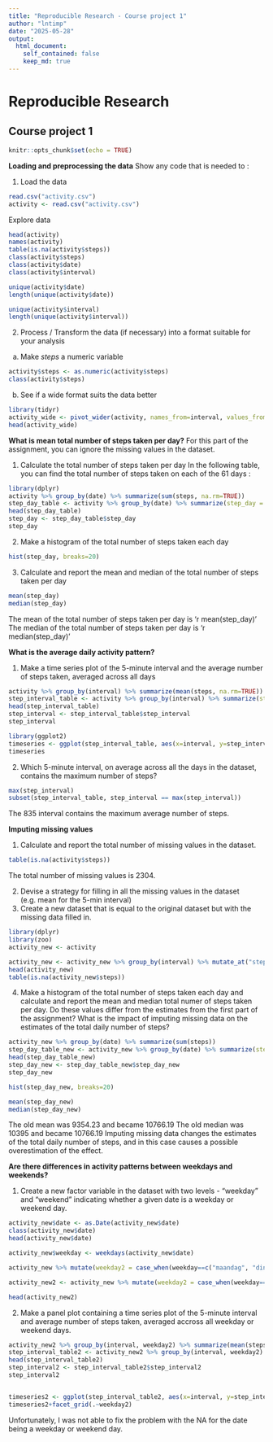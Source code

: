 ```yaml
---
title: "Reproducible Research - Course project 1"
author: "lntimp"
date: "2025-05-28"
output:
  html_document:
    self_contained: false
    keep_md: true
---
```


# Reproducible Research 
## Course project 1

```r
knitr::opts_chunk$set(echo = TRUE)
```


**Loading and preprocessing the data**
Show any code that is needed to :

1. Load the data 
```r
read.csv("activity.csv")
activity <- read.csv("activity.csv")
```

Explore data 
```r
head(activity)
names(activity)
table(is.na(activity$steps))
class(activity$steps)
class(activity$date)
class(activity$interval)

unique(activity$date)
length(unique(activity$date))

unique(activity$interval)
length(unique(activity$interval))
```

2. Process / Transform the data (if necessary) into a format suitable for your analysis 
  a. Make *steps* a numeric variable 
```r
activity$steps <- as.numeric(activity$steps)
class(activity$steps)
```
  b. See if a wide format suits the data better 
```r
library(tidyr)
activity_wide <- pivot_wider(activity, names_from=interval, values_from=steps)
head(activity_wide)
```

**What is mean total number of steps taken per day?**
For this part of the assignment, you can ignore the missing values in the dataset. 

1. Calculate the total number of steps taken per day 
In the following table, you can find the total number of steps taken on each of the 61 days : 
```r
library(dplyr)
activity %>% group_by(date) %>% summarize(sum(steps, na.rm=TRUE))
step_day_table <- activity %>% group_by(date) %>% summarize(step_day = sum(steps, na.rm=TRUE))
head(step_day_table)
step_day <- step_day_table$step_day
step_day
```
2. Make a histogram of the total number of steps taken each day 
```r
hist(step_day, breaks=20)
```

3. Calculate and report the mean and median of the total number of steps taken per day 
```r
mean(step_day)
median(step_day)
```
The mean of the total number of steps taken per day is 'r mean(step_day)'
The median of the total number of steps taken per day is 'r median(step_day)'

**What is the average daily activity pattern?**

1. Make a time series plot of the 5-minute interval and the average number of steps taken, averaged across all days
```r
activity %>% group_by(interval) %>% summarize(mean(steps, na.rm=TRUE))
step_interval_table <- activity %>% group_by(interval) %>% summarize(step_interval = mean(steps, na.rm=TRUE))
head(step_interval_table)
step_interval <- step_interval_table$step_interval
step_interval

library(ggplot2)
timeseries <- ggplot(step_interval_table, aes(x=interval, y=step_interval))+geom_line()
timeseries
```
2. Which 5-minute interval, on average across all the days in the dataset, contains the maximum number of steps? 
```r
max(step_interval)
subset(step_interval_table, step_interval == max(step_interval))
```
The 835 interval contains the maximum average number of steps. 

**Imputing missing values**

1. Calculate and report the total number of missing values in the dataset. 
```r
table(is.na(activity$steps))
```
 The total number of missing values is 2304. 
 
 2. Devise a strategy for filling in all the missing values in the dataset (e.g. mean for the 5-min interval)
 3. Create a new dataset that is equal to the original dataset but with the missing data filled in.
```r
library(dplyr)
library(zoo)
activity_new <- activity 

activity_new <- activity_new %>% group_by(interval) %>% mutate_at("steps", na.aggregate, FUN=mean)
head(activity_new)
table(is.na(activity_new$steps))
```
 4. Make a histogram of the total number of steps taken each day and calculate and report the mean and median total numer of steps taken per day. Do these values differ from the estimates from the first part of the assignment? What is the impact of imputing missing data on the estimates of the total daily number of steps?
 
```r
activity_new %>% group_by(date) %>% summarize(sum(steps))
step_day_table_new <- activity_new %>% group_by(date) %>% summarize(step_day_new = sum(steps))
head(step_day_table_new)
step_day_new <- step_day_table_new$step_day_new
step_day_new

hist(step_day_new, breaks=20)
```

```r
mean(step_day_new)
median(step_day_new)
```
The old mean was 9354.23 and became 10766.19
The old median was 10395 and became 10766.19
Imputing missing data changes the estimates of the total daily number of steps, and in this case causes a possible overestimation of the effect. 

**Are there differences in activity patterns between weekdays and weekends?**

1. Create a new factor variable in the dataset with two levels - "weekday" and "weekend" indicating whether a given date is a weekday or weekend day. 
```r
activity_new$date <- as.Date(activity_new$date)
class(activity_new$date)
head(activity_new$date)

activity_new$weekday <- weekdays(activity_new$date)

activity_new %>% mutate(weekday2 = case_when(weekday==c("maandag", "dinsdag", "woensdag", "donderdag", "vrijdag")~'weekday', weekday==c("zaterdag", "zondag")~'weekend'))

activity_new2 <- activity_new %>% mutate(weekday2 = case_when(weekday==c("maandag", "dinsdag", "woensdag", "donderdag", "vrijdag")~'weekday', weekday==c("zaterdag", "zondag")~'weekend'))

head(activity_new2)
```
2. Make a panel plot containing a time series plot of the 5-minute interval and average number of steps taken, averaged accross all weekday or weekend days. 
```r
activity_new2 %>% group_by(interval, weekday2) %>% summarize(mean(steps))
step_interval_table2 <- activity_new2 %>% group_by(interval, weekday2) %>% summarize(step_interval2 = mean(steps))
head(step_interval_table2)
step_interval2 <- step_interval_table2$step_interval2
step_interval2


timeseries2 <- ggplot(step_interval_table2, aes(x=interval, y=step_interval2))+geom_line()
timeseries2+facet_grid(.~weekday2)
```

Unfortunately, I was not able to fix the problem with the NA for the date being a weekday or weekend day.
